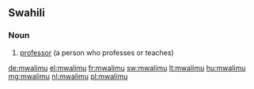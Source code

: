 ==Swahili==

===Noun===
{{head|sw|noun}}

# [[professor]] (a person who professes or teaches)

{{tbot entry|Swahili|professor|2007|November}}

[[de:mwalimu]]
[[el:mwalimu]]
[[fr:mwalimu]]
[[sw:mwalimu]]
[[lt:mwalimu]]
[[hu:mwalimu]]
[[mg:mwalimu]]
[[nl:mwalimu]]
[[pl:mwalimu]]
